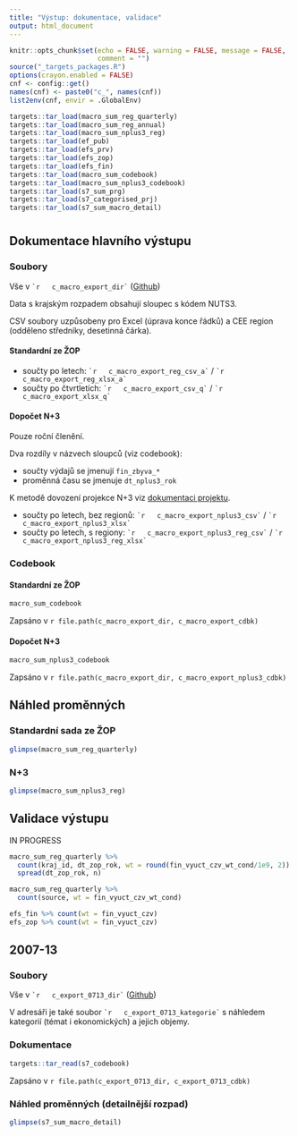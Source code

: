 ```yaml
---
title: "Výstup: dokumentace, validace"
output: html_document
---
```


```r
knitr::opts_chunk$set(echo = FALSE, warning = FALSE, message = FALSE,
                      comment = "")
source("_targets_packages.R")
options(crayon.enabled = FALSE)
cnf <- config::get()
names(cnf) <- paste0("c_", names(cnf))
list2env(cnf, envir = .GlobalEnv)
```

```r
targets::tar_load(macro_sum_reg_quarterly)
targets::tar_load(macro_sum_reg_annual)
targets::tar_load(macro_sum_nplus3_reg)
targets::tar_load(ef_pub)
targets::tar_load(efs_prv)
targets::tar_load(efs_zop)
targets::tar_load(efs_fin)
targets::tar_load(macro_sum_codebook)
targets::tar_load(macro_sum_nplus3_codebook)
targets::tar_load(s7_sum_prg)
targets::tar_load(s7_categorised_prj)
targets::tar_load(s7_sum_macro_detail)

```

# {.tabset}

## Dokumentace hlavního výstupu

### Soubory  {.tabset .tabset-pills}

Vše v `` `r  
c_macro_export_dir` `` ([Github](`r paste0(c_repo_remote, "/tree/master/", c_macro_export_dir)`)) 

Data s krajským rozpadem obsahují sloupec s kódem NUTS3.

CSV soubory uzpůsobeny pro Excel (úprava konce řádků) a CEE region (odděleno středníky, desetinná čárka).

#### Standardní ze ŽOP

- součty po letech: `` `r  
c_macro_export_reg_csv_a` `` / `` `r  
c_macro_export_reg_xlsx_a` ``
- součty po čtvrtletích: `` `r  
c_macro_export_csv_q` `` / `` `r  
c_macro_export_xlsx_q` ``

#### Dopočet N+3

Pouze roční členění.

Dva rozdíly v názvech sloupců (viz codebook):

- součty výdajů se jmenují `fin_zbyva_*`
- proměnná času se jmenuje `dt_nplus3_rok`

K metodě dovození projekce N+3 viz [dokumentaci projektu](s_doc.html).

- součty po letech, bez regionů: `` `r  
c_macro_export_nplus3_csv` `` / `` `r  
c_macro_export_nplus3_xlsx` ``
- součty po letech, s regiony: `` `r  
c_macro_export_nplus3_reg_csv` `` / `` `r  
c_macro_export_nplus3_reg_xlsx` ``

### Codebook  {.tabset .tabset-pills}

#### Standardní ze ŽOP

```r
macro_sum_codebook
```

Zapsáno v `r file.path(c_macro_export_dir, c_macro_export_cdbk)`

#### Dopočet N+3

```r
macro_sum_nplus3_codebook
```

Zapsáno v `r file.path(c_macro_export_dir, c_macro_export_nplus3_cdbk)`

## Náhled proměnných 

### Standardní sada ze ŽOP

```r
glimpse(macro_sum_reg_quarterly)
```

### N+3

```r
glimpse(macro_sum_nplus3_reg)
```

## Validace výstupu

IN PROGRESS

```r
macro_sum_reg_quarterly %>% 
  count(kraj_id, dt_zop_rok, wt = round(fin_vyuct_czv_wt_cond/1e9, 2)) %>% 
  spread(dt_zop_rok, n)
```
```r
macro_sum_reg_quarterly %>% 
  count(source, wt = fin_vyuct_czv_wt_cond)
```

```r
efs_fin %>% count(wt = fin_vyuct_czv)
efs_zop %>% count(wt = fin_vyuct_czv)
```

## 2007-13

### Soubory

Vše v `` `r  
c_export_0713_dir` `` ([Github](`r paste0(c_repo_remote, "/tree/master/", c_export_0713_dir)`)) 

V adresáři je také soubor `` `r  
c_export_0713_kategorie` `` s náhledem kategorií (témat i ekonomických) a jejich objemy.

### Dokumentace

```r
targets::tar_read(s7_codebook)
```

Zapsáno v `r file.path(c_export_0713_dir, c_export_0713_cdbk)`

### Náhled proměnných (detailnější rozpad)

```r
glimpse(s7_sum_macro_detail)
```
